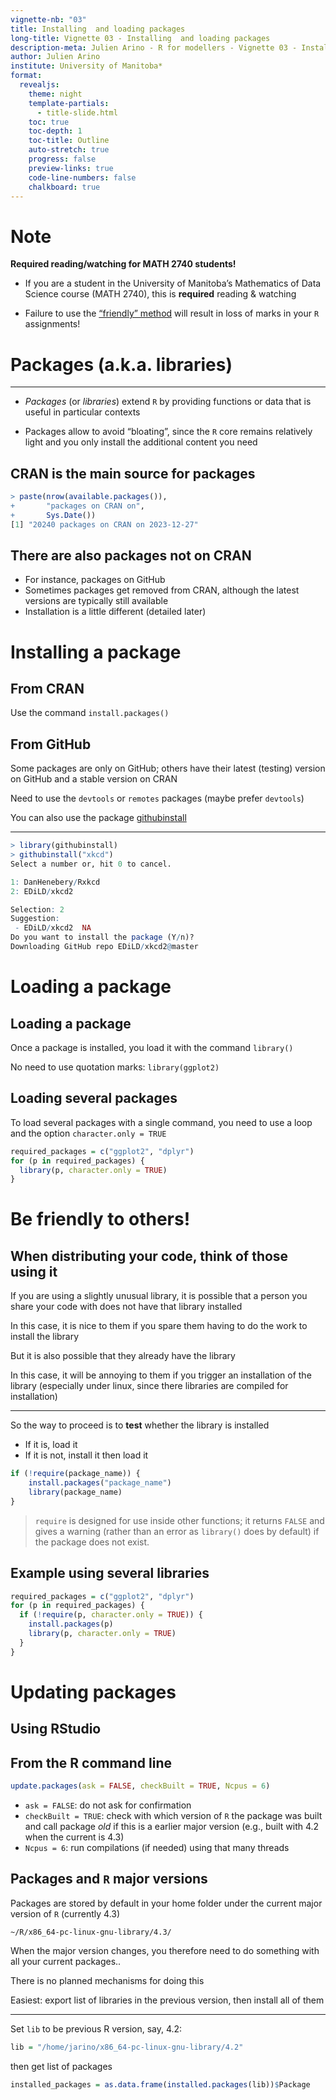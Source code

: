 ---
vignette-nb: "03"
title: Installing  and loading packages
long-title: Vignette 03 - Installing  and loading packages
description-meta: Julien Arino - R for modellers - Vignette 03 - Installing  and loading packages
author: Julien Arino
institute: University of Manitoba*
format: 
  revealjs:
    theme: night    
    template-partials:
      - title-slide.html
    toc: true
    toc-depth: 1
    toc-title: Outline
    auto-stretch: true
    progress: false
    preview-links: true
    code-line-numbers: false
    chalkboard: true
---

# Note 

**Required reading/watching for MATH 2740 students!**

- If you are a student in the University of Manitoba's Mathematics of Data Science course (MATH 2740), this is **required** reading & watching

- Failure to use the ["friendly" method](#sec:friendly) will result in loss of marks in your `R` assignments!

# Packages (a.k.a. libraries)

---

- *Packages* (or *libraries*) extend `R` by providing functions or data that is useful in particular contexts

- Packages allow to avoid "bloating", since the `R` core remains relatively light and you only install the additional content you need

## CRAN is the main source for packages

```R
> paste(nrow(available.packages()),
+       "packages on CRAN on",
+       Sys.Date())
[1] "20240 packages on CRAN on 2023-12-27"
```

## There are also packages not on CRAN

- For instance, packages on GitHub
- Sometimes packages get removed from CRAN, although the latest versions are typically still available
- Installation is a little different (detailed later)

# Installing a package

## From CRAN

Use the command `install.packages()`

## From GitHub

Some packages are only on GitHub; others have their latest (testing) version on GitHub and a stable version on CRAN

Need to use the `devtools` or `remotes` packages (maybe prefer `devtools`)

You can also use the package [githubinstall](https://cran.r-project.org/web/packages/githubinstall/vignettes/githubinstall.html)

---

```R
> library(githubinstall)
> githubinstall("xkcd")
Select a number or, hit 0 to cancel. 

1: DanHenebery/Rxkcd  
2: EDiLD/xkcd2        

Selection: 2
Suggestion:
 - EDiLD/xkcd2  NA
Do you want to install the package (Y/n)?  
Downloading GitHub repo EDiLD/xkcd2@master
```

# Loading a package

## Loading a package

Once a package is installed, you load it with the command `library()`

No need to use quotation marks: `library(ggplot2)`

## Loading several packages

To load several packages with a single command, you need to use a loop and the option `character.only = TRUE`

```R
required_packages = c("ggplot2", "dplyr")
for (p in required_packages) {
  library(p, character.only = TRUE)
}
```

# Be friendly to others!

## When distributing your code, think of those using it

If you are using a slightly unusual library, it is possible that a person you share your code with does not have that library installed

In this case, it is nice to them if you spare them having to do the work to install the library

But it is also possible that they already have the library

In this case, it will be annoying to them if you trigger an installation of the library (especially under linux, since there libraries are compiled for installation)

---

So the way to proceed is to **test** whether the library is installed

- If it is, load it
- If it is not, install it then load it

```R
if (!require(package_name)) {
    install.packages("package_name")
    library(package_name)
}
```
> `require` is designed for use inside other functions; it returns `FALSE` and gives a warning (rather than an error as `library()` does by default) if the package does not exist.

## Example using several libraries

```R
required_packages = c("ggplot2", "dplyr")
for (p in required_packages) {
  if (!require(p, character.only = TRUE)) {
    install.packages(p)
    library(p, character.only = TRUE)
  }
}
```

# Updating packages

## Using RStudio

## From the R command line

```R
update.packages(ask = FALSE, checkBuilt = TRUE, Ncpus = 6)
```

- `ask = FALSE`: do not ask for confirmation
- `checkBuilt = TRUE`: check with which version of `R` the package was built and call package *old* if this is a earlier major version (e.g., built with 4.2 when the current is 4.3)
- `Ncpus = 6`: run compilations (if needed) using that many threads

## Packages and `R` major versions

Packages are stored by default in your home folder under the current major version of `R` (currently 4.3)

```
~/R/x86_64-pc-linux-gnu-library/4.3/
```

When the major version changes, you therefore need to do something with all your current packages..

There is no planned mechanisms for doing this

Easiest: export list of libraries in the previous version, then install all of them

---

Set `lib` to be previous R version, say, 4.2:

```R
lib = "/home/jarino/x86_64-pc-linux-gnu-library/4.2"
```

then get list of packages

```R
installed_packages = as.data.frame(installed.packages(lib))$Package
```
